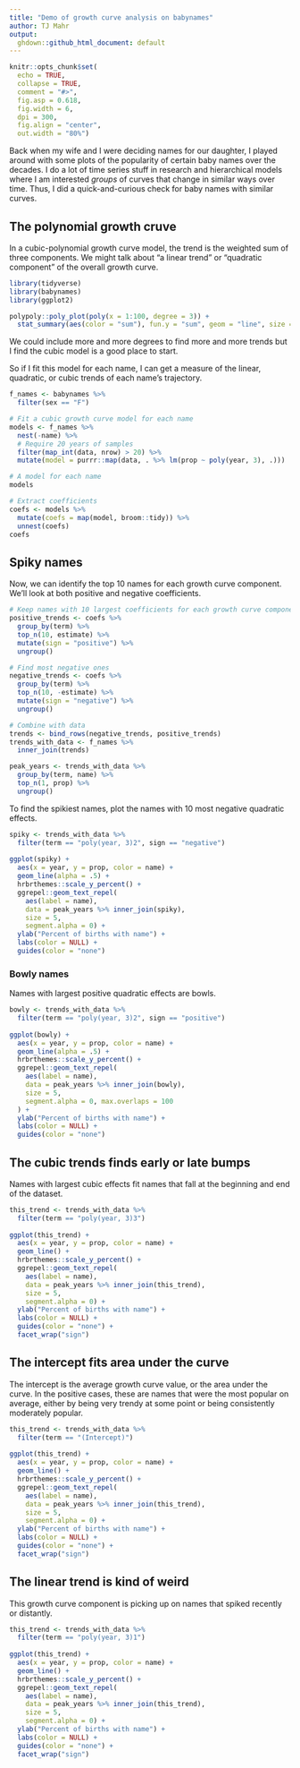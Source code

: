 ```yaml
---
title: "Demo of growth curve analysis on babynames"
author: TJ Mahr
output: 
  ghdown::github_html_document: default
---
```


```r
knitr::opts_chunk$set(
  echo = TRUE,
  collapse = TRUE,
  comment = "#>",
  fig.asp = 0.618,
  fig.width = 6,
  dpi = 300,
  fig.align = "center",
  out.width = "80%")
```

Back when my wife and I were deciding names for our daughter, I played around
with some plots of the popularity of certain baby names over the decades. I do a
lot of time series stuff in research and hierarchical models where I am
interested *groups* of curves that change in similar ways over time. Thus, I did
a quick-and-curious check for baby names with similar curves.

## The polynomial growth cruve 

In a cubic-polynomial growth curve model, the trend is the weighted sum of three
components. We might talk about "a linear trend" or "quadratic component" of the
overall growth curve.

```r
library(tidyverse)
library(babynames)
library(ggplot2)

polypoly::poly_plot(poly(x = 1:100, degree = 3)) + 
  stat_summary(aes(color = "sum"), fun.y = "sum", geom = "line", size = 1)
```

We could include more and more degrees to find more and more trends but I find
the cubic model is a good place to start.

So if I fit this model for each name, I can get a measure of the linear,
quadratic, or cubic trends of each name's trajectory.

```r
f_names <- babynames %>%
  filter(sex == "F")

# Fit a cubic growth curve model for each name
models <- f_names %>%
  nest(-name) %>%
  # Require 20 years of samples
  filter(map_int(data, nrow) > 20) %>%
  mutate(model = purrr::map(data, . %>% lm(prop ~ poly(year, 3), .)))

# A model for each name
models

# Extract coefficients
coefs <- models %>%
  mutate(coefs = map(model, broom::tidy)) %>%
  unnest(coefs)
coefs
```

## Spiky names

Now, we can identify the top 10 names for each growth curve component. We'll
look at both positive and negative coefficients.

```r
# Keep names with 10 largest coefficients for each growth curve component
positive_trends <- coefs %>% 
  group_by(term) %>% 
  top_n(10, estimate) %>% 
  mutate(sign = "positive") %>% 
  ungroup()

# Find most negative ones
negative_trends <- coefs %>% 
  group_by(term) %>% 
  top_n(10, -estimate) %>% 
  mutate(sign = "negative") %>% 
  ungroup()

# Combine with data
trends <- bind_rows(negative_trends, positive_trends)
trends_with_data <- f_names %>%
  inner_join(trends)

peak_years <- trends_with_data %>%
  group_by(term, name) %>%
  top_n(1, prop) %>%
  ungroup()
```

To find the spikiest names, plot the names with 10 most negative quadratic
effects.

```r
spiky <- trends_with_data %>% 
  filter(term == "poly(year, 3)2", sign == "negative") 
  
ggplot(spiky) +
  aes(x = year, y = prop, color = name) +
  geom_line(alpha = .5) +
  hrbrthemes::scale_y_percent() +
  ggrepel::geom_text_repel(
    aes(label = name), 
    data = peak_years %>% inner_join(spiky), 
    size = 5,
    segment.alpha = 0) +
  ylab("Percent of births with name") +
  labs(color = NULL) +
  guides(color = "none")
```


### Bowly names

Names with largest positive quadratic effects are bowls.

```r
bowly <- trends_with_data %>% 
  filter(term == "poly(year, 3)2", sign == "positive") 
  
ggplot(bowly) +
  aes(x = year, y = prop, color = name) +
  geom_line(alpha = .5) +
  hrbrthemes::scale_y_percent() +
  ggrepel::geom_text_repel(
    aes(label = name), 
    data = peak_years %>% inner_join(bowly), 
    size = 5,
    segment.alpha = 0, max.overlaps = 100
  ) +
  ylab("Percent of births with name") +
  labs(color = NULL) +
  guides(color = "none")
```

## The cubic trends finds early or late bumps

Names with largest cubic effects fit names that fall at the
beginning and end of the dataset.

```r
this_trend <- trends_with_data %>% 
  filter(term == "poly(year, 3)3") 
  
ggplot(this_trend) +
  aes(x = year, y = prop, color = name) +
  geom_line() +
  hrbrthemes::scale_y_percent() +
  ggrepel::geom_text_repel(
    aes(label = name), 
    data = peak_years %>% inner_join(this_trend), 
    size = 5,
    segment.alpha = 0) +
  ylab("Percent of births with name") +
  labs(color = NULL) +
  guides(color = "none") + 
  facet_wrap("sign")
```

## The intercept fits area under the curve

The intercept is the average growth curve value, or the area under the curve. In
the positive cases, these are names that were the most popular on average,
either by being very trendy at some point or being consistently moderately
popular.

```r
this_trend <- trends_with_data %>% 
  filter(term == "(Intercept)") 
  
ggplot(this_trend) +
  aes(x = year, y = prop, color = name) +
  geom_line() +
  hrbrthemes::scale_y_percent() +
  ggrepel::geom_text_repel(
    aes(label = name), 
    data = peak_years %>% inner_join(this_trend), 
    size = 5,
    segment.alpha = 0) +
  ylab("Percent of births with name") +
  labs(color = NULL) +
  guides(color = "none") + 
  facet_wrap("sign")
```

## The linear trend is kind of weird

This growth curve component is picking up on names that spiked recently or
distantly.

```r
this_trend <- trends_with_data %>% 
  filter(term == "poly(year, 3)1") 
  
ggplot(this_trend) +
  aes(x = year, y = prop, color = name) +
  geom_line() +
  hrbrthemes::scale_y_percent() +
  ggrepel::geom_text_repel(
    aes(label = name), 
    data = peak_years %>% inner_join(this_trend), 
    size = 5,
    segment.alpha = 0) +
  ylab("Percent of births with name") +
  labs(color = NULL) +
  guides(color = "none") + 
  facet_wrap("sign")
```


